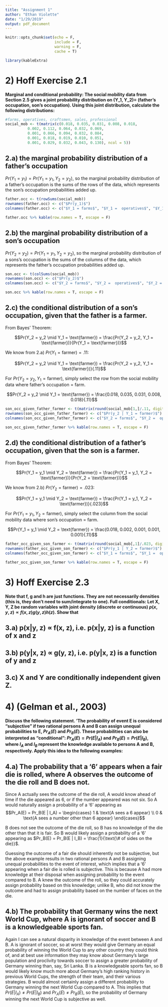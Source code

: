 ```yaml
---
title: "Assignment 1"
author: "Ethan Violette"
date: "1/29/2019"
output: pdf_document
---
```


```r
knitr::opts_chunk$set(echo = F,
                      include = F,
                      warning = F,
                      cache = T)

library(kableExtra)
```

# 2)  Hoff Exercise 2.1
**Marginal and conditional probability: The social mobility data from Section 2.5 gives a joint probability distribution on (Y_1, Y_2)= (father’s occupation, son’s occupation). Using this joint distribution, calculate the following distributions: **

```r
#farms, operatives, craftsmen, sales, professional
social_mob <- t(matrix(c(0.018, 0.035, 0.031, 0.008, 0.018, 
          0.002, 0.112, 0.064, 0.032, 0.069,
          0.001, 0.066, 0.094, 0.032, 0.084,
          0.001, 0.018, 0.019, 0.010, 0.051,
          0.001, 0.029, 0.032, 0.043, 0.130), ncol = 5))
```


## 2.a)  the marginal probability distribution of a father’s occupation

$Pr(Y_1 = y_1) = Pr(Y_1 = y_1, Y_2 = y_2)$, so the marginal probability distribution of a father’s occupation is the sums of the rows of the data, which represents the son's occupation probabilities added up.

```r
father.occ <- t(rowSums(social_mob))
rownames(father.occ) <- c("$Pr(y_1)$")
colnames(father.occ) <- c("$Y_1 = farms$", "$Y_1 =  operatives$", "$Y_1 = craftsmen$", "$Y_1 = sales$", "$Y_1 = professional$")

father.occ %>% kable(row.names = T, escape = F)
```


## 2.b)  the marginal probability distribution of a son’s occupation

$Pr(Y_2 = y_2) = Pr(Y_1 = y_1, Y_2 = y_2)$, so the marginal probability distribution of a sons’s occupation is the sums of the columns of the data, which represents the father's occupation probabilities added up.

```r
son.occ <- t(colSums(social_mob))
rownames(son.occ) <- c("$Pr(y_2)$")
colnames(son.occ) <- c("$Y_2 = farms$", "$Y_2 =  operatives$", "$Y_2 = craftsmen$", "$Y_2 = sales$", "$Y_2 = professional$")

son.occ %>% kable(row.names = T, escape = F)
```


## 2.c)  the conditional distribution of a son’s occupation, given that the father is a farmer.

From Bayes' Theorem:

$$Pr(Y_2 = y_2 \mid Y_1 = \text{farmer}) = \frac{Pr(Y_2 = y_2, Y_1 = \text{farmer})}{Pr(Y_1 = \text{farmer})}$$

We know from 2.a) $Pr(Y_1 = \text{farmer}) = .11$:

$$Pr(Y_2 = y_2 \mid Y_1 = \text{farmer}) = \frac{Pr(Y_2 = y_2, Y_1 = \text{farmer})}{.11}$$

For $Pr(Y_2 = y_2, Y_1 = \text{farmer})$, simply select the row from the social mobility data where father's occupation = farm.

$$Pr(Y_2 = y_2 \mid Y_1 = \text{farmer}) = \frac{0.018, 0.035, 0.031, 0.008, 0.018}{.11}$$

```r
son_occ_given_father_farmer <- t(matrix(round(social_mob[1,]/.11, digits = 3)))
rownames(son_occ_given_father_farmer) <- c("$Pr(y_2 | Y_1 = farmer)$")
colnames(son_occ_given_father_farmer) <- c("$Y_2 = farms$", "$Y_2 =  operatives$", "$Y_2 = craftsmen$", "$Y_2 = sales$", "$Y_2 = professional$")

son_occ_given_father_farmer %>% kable(row.names = T, escape = F)
```


## 2.d)  the conditional distribution of a father’s occupation, given that the son is a farmer. 

From Bayes' Theorem:

$$Pr(Y_1 = y_1 \mid Y_2 = \text{farmer}) = \frac{Pr(Y_1 = y_1, Y_2 = \text{farmer})}{Pr(Y_2 = \text{farmer})}$$

We know from 2.b) $Pr(Y_2 = \text{farmer}) = .023$:

$$Pr(Y_1 = y_1 \mid Y_2 = \text{farmer}) = \frac{Pr(Y_1 = y_1, Y_2 = \text{farmer})}{.023}$$

For $Pr(Y_1 = y_1, Y_2 = \text{farmer})$, simply select the column from the social mobility data where son's occupation = farm.

$$Pr(Y_1 = y_1 \mid Y_2 = \text{farmer}) = \frac{0.018, 0.002, 0.001, 0.001, 0.001}{.11}$$


```r
father_occ_given_son_farmer <- t(matrix(round(social_mob[,1]/.023, digits = 3)))
rownames(father_occ_given_son_farmer) <- c("$Pr(y_1 | Y_2 = farmer)$")
colnames(father_occ_given_son_farmer) <- c("$Y_1 = farms$", "$Y_1 =  operatives$", "$Y_1 = craftsmen$", "$Y_1 = sales$", "$Y_1 = professional$")

father_occ_given_son_farmer %>% kable(row.names = T, escape = F)
```


# 3)  Hoff Exercise 2.3
**Note that f, g and h are just functions. They are not necessarily densities (this is, they don’t need to sum/integrate to one). Full conditionals: Let X, Y, Z be random variables with joint density (discrete or continuous) $p(x, y, z) \propto f(x,z) g(y, z) h(z)$. Show that **

## 3.a)  p(x|y, z) $\propto$ f(x, z), i.e. p(x|y, z) is a function of x and z

\begin{align*}
p(x \mid y, z) &= \frac{p(x, y, z)}{p(y, z)} \\
&= \frac{p(x, y, z)}{\int p(x, y, z) \; dx} \\
&\propto \frac{f(x, z) g(y, z) h(z)}{\int f(x, z) g(y, z) h(z) \; dx} \\
&\propto \frac{f(x, z) g(y, z) h(z)}{g(y, z) h(z) \int f(x, z) \; dx} \\
&\propto \frac{f(x, z)}{\int f(x, z) \; dx}
\end{align*}

## 3.b)  p(y|x, z) $\propto$ g(y, z), i.e. p(y|x, z) is a function of y and z

\begin{align*}
p(y \mid x, z) &= \frac{p(x, y, z)}{p(x, z)} \\
&\propto \frac{f(x, z) g(y, z) h(z)}{\int p(x, y, z) \; dy} \\
&\propto \frac{f(x, z) g(y, z) h(z)}{\int f(x, z) g(y, z) h(z) \; dy} \\
&\propto \frac{f(x, z) g(y, z) h(z)}{f(x, z) h(z) \int g(y, z) \; dy} \\
&\propto \frac{g(y, z)}{\int g(y, z) \; dy}
\end{align*}

## 3.c)  X and Y are conditionally independent given Z.

\begin{align*}
p(x \mid z) &= \frac{p(x, z)}{p(z)} \\
&\propto \frac{\int p(x, y, z) \; dy}{\int \int p(x, y, z) \; dy \; dx} \\
&\propto \frac{\int f(x, z) g(y, z) h(z) \; dy}{\int \int f(x, z) g(y, z) h(z) \; dy \; dx} \\
&\propto \frac{f(x, z) h(z) \int g(y, z) \; dy}{h(z) \left( \int g(y, z) \; dy \right) \left( \int f(x, z) \; dx \right)} \\
&\propto \frac{f(x, z)}{\int f(x, z) \; dx} \\
&\propto p(x \mid y, z)
\end{align*}

# 4)  (Gelman et al., 2003) 
**Discuss the following statement. ‘The probability of event E is considered “subjective” if two rational persons A and B can assign unequal probabilities to E, $Pr_A(E)$ and $Pr_B(E)$.
These probabilities can also be interpreted as “conditional”: $Pr_A(E)= Pr(E|I_A)$ and $Pr_B(E)= Pr(E|I_B)$, where $I_A$ and $I_B$ represent the knowledge available to persons A and B, respectively. Apply this idea to the following examples:**

## 4.a)  The probability that a ‘6’ appears when a fair die is rolled, where A observes the outcome of the die roll and B does not.

Since A actually sees the outcome of the die roll, A would know ahead of time if the die appeared as 6, or if the number appeared was not six. So A would naturally assign a probability of a '6' appearing as $$Pr_A(E) = Pr_B(E | I_A) = 
\begin{cases} 
      1 & \text{A sees a 6 appear} \\
      0 & \text{A sees a number other than 6 appear} 
   \end{cases}$$

B does not see the outcome of the die roll, so B has no knowledge of the die other than that it is fair. So B would likely assign a probability of a '6' appearing as $Pr_B(E) = Pr_B(E | I_B) = \frac{1}{\text{\# of sides on the die}}$.

Guessing the outcome of a fair die should inherently not be subjective, but the above example results in two rational persons A and B assigning unequal probabilities to the event of interest, which implies that a ‘6’ appearing when a fair die is rolled is subjective. This is because A had more knowledge at their disposal when assigning probability to the event compared to B. A knew the outcome of the roll, so they could accurately assign probability based on this knowledge; unlike B, who did not know the outcome and had to assign probability based on the number of faces on the die. 

## 4.b)  The probability that Germany wins the next World Cup, where A is ignorant of soccer and B is a knowledgeable sports fan.

Again I can see a natural disparity in knowledge of the event between A and B. A is ignorant of soccer, so at worst they would give Germany an equal probability of winning the World Cup to any other country they could think of, and at best use information they may know about Germany's large population and proclivity towards soccer to assign a greater probability of Germany winning than, say, Sri Lanka. B is a knowledgeable sports fan, so B would likely know much more about Germany's high ranking history in previous World Cups, the strength of their team, and their various strategies. B would almost certainly assign a different probability to Germany winning the next World Cup compared to A. This implies that $Pr(E|I_A) \neq Pr(E|I_B)$ and $Pr_A(E) \neq Pr_B(E)$, so the probability of Germany winning the next World Cup is subjective as well.